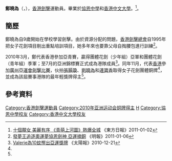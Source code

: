 {{noteTA|G1=Sports}}
{{Infobox sportsperson
| headercolor    = #778899
| name           = 鄭曉為
| image          = 
| imagesize      =
| caption        =
| birthname      =
| fullname       =
| nickname       =
| nationality    = 
| residence      =
| birth_date      = {{birth_date_and_age|1995|10|20}}<ref name="广州亚运">[http://www.gz2010.cn/info/CHN/ZB/ZBB101A_FE@@@@@@@@@@@@@@@CHN_number=215817.htm 2010年广州亚运会官方网站 击剑 - 郑晓为 - 简历]</ref>
| birth_place     = {{BHKG}}
| height         = 
| weight         = 
| website        = 
| country        = {{HKG}}
| sport          = 女子[[擊劍|擊劍]] - [[花劍|花劍]]
| collegeteam    =
| club           =
| team           =
| turnedpro      =
| coach          = 
| retired        =
| coaching       =
| worlds         =
| regionals      =
| nationals      =
| olympics       =
| paralympics    =
| highestranking =
| pb             =
| medaltemplates = 
{{MedalSport | 女子[[劍擊|劍擊]]}}
{{MedalCountry|{{HKG}}}}
{{MedalCompetition | [[亞洲運動會|亞洲運動會]]}}
{{MedalBronze | [[2010年亞洲運動會|2010 廣州]] | [[2010年亞洲運動會擊劍比賽|花劍團體]]}}
{{MedalCompetition|[[亞洲擊劍錦標賽|亞洲擊劍錦標賽]]}}
{{MedalBronze|2015年 新加坡|花劍團體}}
{{MedalBronze|2019年 千葉|花劍團體}}
{{MedalCompetition|[[東亞運動會|東亞運動會]]}}
{{MedalBronze|[[2013年東亞運動會|2013年 天津]]|花劍團體}}
| show-medals    = yes
}}
'''鄭曉為'''（'''{{lang|en|CHENG Hiu Wai Valerie}}'''，{{bd|1995年|10月20日|catIdx=C鄭}}），[[香港|香港]][[劍擊|劍擊]]運動員。畢業於[[協恩中學|協恩中學]]和[[香港中文大學|香港中文大學]]。<ref>[http://orientaldaily.on.cc/cnt/sport/20110102/00286_011.html 十個靚女 美麗有序 《青萌上河圖》熱爆全城] {{Wayback|url=http://orientaldaily.on.cc/cnt/sport/20110102/00286_011.html |date=20110308081303 }}《東方日報》2011-01-02</ref>。

==簡歷==
鄭曉為自9歲開始在學校學習劍擊。由於資源分配的問題，[[香港劍擊總會|香港劍擊總會]]自1995年把女子花劍項目剔出重點培訓項目，她多年來也要靠父母自掏腰包進行訓練<ref name="明報0106">[http://dailynews.sina.com/bg/news/spt/sptothers/mingpao/20110106/12242139195.html 發夢王追逐奧運夢協恩劍神 亞運摘銅] {{Wayback|url=http://dailynews.sina.com/bg/news/spt/sptothers/mingpao/20110106/12242139195.html |date=20160304115625 }}《明報》2011-01-06</ref>。

2010年3月，鄭代表香港參加亞青賽，贏得團體花劍（少年組）亞軍和團體花劍（青年組）季軍；至7月的亞洲錦標賽正式成為港隊成員<ref>[http://the-sun.on.cc/cnt/sport/20101221/00514_002.html Valerie為10蚊慳出亞運獎牌] {{Wayback|url=http://the-sun.on.cc/cnt/sport/20101221/00514_002.html |date=20110322031838 }}《太陽報》2010-12-21</ref>。同年11月，代表[[2010年亞洲運動會中國香港代表團|香港]]參加[[廣州|廣州]][[2010年亞洲運動會|亞運會]][[2010年亞洲運動會擊劍比賽|劍擊比賽]]，伙拍[[張顥瓊|張顥瓊]]、[[劉曉為|劉曉為]]和[[連寶香|連寶香]]取得女子花劍團體銅牌<ref name="广州亚运"/>，並成為該屆賽事港隊的最年輕獎牌得主<ref name="明報0106"/>。

==參考資料==
{{Reflist}}

{{DEFAULTSORT:CHENG Hiu Wai Valerie}}
[[Category:香港劍擊運動員|Category:香港劍擊運動員]]
[[Category:2010年亚洲运动会铜牌得主|Category:2010年亚洲运动会铜牌得主]]
[[Category:鄭姓|H]]
[[Category:協恩中學校友|Category:協恩中學校友]]
[[Category:香港中文大學校友|Category:香港中文大學校友]]